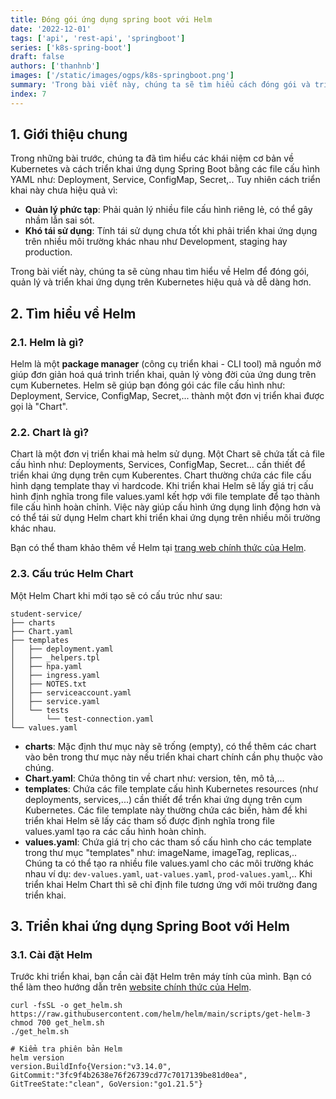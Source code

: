 ```yaml
---
title: Đóng gói ứng dụng spring boot với Helm
date: '2022-12-01'
tags: ['api', 'rest-api', 'springboot']
series: ['k8s-spring-boot']
draft: false
authors: ['thanhnb']
images: ['/static/images/ogps/k8s-springboot.png']
summary: 'Trong bài viết này, chúng ta sẽ tìm hiểu cách đóng gói và triển khai ứng dụng spring boot với Helm.'
index: 7
---
```


<TOCInline toc={props.toc} asDisclosure />

## 1. Giới thiệu chung

Trong những bài trước, chúng ta đã tìm hiểu các khái niệm cơ bản về Kubernetes và cách triển khai ứng dụng Spring Boot bằng các file cấu hình YAML như: Deployment, Service, ConfigMap, Secret,.. Tuy nhiên cách triển khai này chưa hiệu quả vì:

- **Quản lý phức tạp**: Phải quản lý nhiều file cấu hình riêng lẻ, có thể gây nhầm lẫn sai sót.
- **Khó tái sử dụng**: Tính tái sử dụng chưa tốt khi phải triển khai ứng dụng trên nhiều môi trường khác nhau như Development, staging hay production.

Trong bài viết này, chúng ta sẽ cùng nhau tìm hiểu về Helm để đóng gói, quản lý và triển khai ứng dụng trên Kubernetes hiệu quả và dễ dàng hơn.

## 2. Tìm hiểu về Helm

### 2.1. Helm là gì?

Helm là một **package manager** (công cụ triển khai - CLI tool) mã nguồn mở giúp đơn giản hoá quá trình triển khai, quản lý vòng đời của ứng dung trên cụm Kubernetes. Helm sẽ giúp bạn đóng gói các file cấu hình như: Deployment, Service, ConfigMap, Secret,... thành một đơn vị triển khai được gọi là "Chart".

### 2.2. Chart là gì?

Chart là một đơn vị triển khai mà helm sử dụng. Một Chart sẽ chứa tất cả file cấu hình như: Deployments, Services, ConfigMap, Secret... cần thiết để triển khai ứng dụng trên cụm Kuberentes. Chart thường chứa các file cấu hình dạng template thay vì hardcode. Khi triển khai Helm sẽ lấy giá trị cấu hình định nghĩa trong file values.yaml kết hợp với file template để tạo thành file cấu hình hoàn chỉnh. Việc này giúp cấu hình ứng dụng linh động hơn và có thể tái sử dụng Helm chart khi triển khai ứng dụng trên nhiều môi trường khác nhau.

Bạn có thể tham khảo thêm về Helm tại [trang web chính thức của Helm](https://helm.sh/docs/).

### 2.3. Cấu trúc Helm Chart

Một Helm Chart khi mới tạo sẽ có cấu trúc như sau:

```shell
student-service/
├── charts
├── Chart.yaml
├── templates
│   ├── deployment.yaml
│   ├── _helpers.tpl
│   ├── hpa.yaml
│   ├── ingress.yaml
│   ├── NOTES.txt
│   ├── serviceaccount.yaml
│   ├── service.yaml
│   └── tests
│       └── test-connection.yaml
└── values.yaml
```

- **charts**: Mặc định thư mục này sẽ trống (empty), có thể thêm các chart vào bên trong thư mục này nếu triển khai chart chính cần phụ thuộc vào chúng.
- **Chart.yaml**: Chứa thông tin về chart như: version, tên, mô tả,...
- **templates**: Chứa các file template cấu hình Kubernetes resources (như deployments, services,...) cần thiết để trển khai ứng dụng trên cụm Kubernetes. Các file template này thường chứa các biến, hàm để khi triển khai Helm sẽ lấy các tham số được định nghĩa trong file values.yaml tạo ra các cấu hình hoàn chỉnh.
- **values.yaml**: Chứa giá trị cho các tham số cấu hình cho các template trong thư mục "templates" như: imageName, imageTag, replicas,.. Chúng ta có thể tạo ra nhiều file values.yaml cho các môi trường khác nhau ví dụ: `dev-values.yaml`, `uat-values.yaml`, `prod-values.yaml`,.. Khi triển khai Helm Chart thì sẽ chỉ định file tương ứng với môi trường đang triển khai.

## 3. Triển khai ứng dụng Spring Boot với Helm

### 3.1. Cài đặt Helm

Trước khi triển khai, bạn cần cài đặt Helm trên máy tính của mình. Bạn có thể làm theo hướng dẫn trên [website chính thức của Helm](https://helm.sh/docs/intro/install/).

```shell
curl -fsSL -o get_helm.sh https://raw.githubusercontent.com/helm/helm/main/scripts/get-helm-3
chmod 700 get_helm.sh
./get_helm.sh

# Kiểm tra phiên bản Helm
helm version
version.BuildInfo{Version:"v3.14.0", GitCommit:"3fc9f4b2638e76f26739cd77c7017139be81d0ea", GitTreeState:"clean", GoVersion:"go1.21.5"}
```
